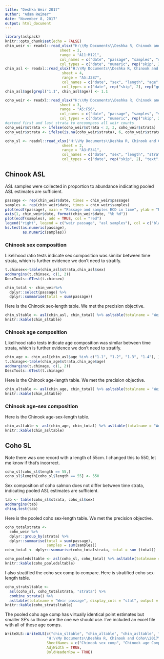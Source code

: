 ```yaml
---
title: "Deshka Weir 2017"
author: "Adam Reimer"
date: "November 8, 2017"
output: html_document
---
```


```r
library(aslpack)
knitr::opts_chunk$set(echo = FALSE)
chin_weir <- readxl::read_xlsx("H:\\My Documents\\Deshka R, Chinook and Coho\\2017\\2017 Deshka Chinook Age Analysis_DL.xlsx",
                         sheet = 2,
                         range = "A11:M121",
                         col_names = c("date", "passage", "samples", "strata"),
                         col_types = c("date", "numeric", rep("skip", 3), "guess", rep("skip", 6), "numeric"))
chin_asl <- readxl::read_xlsx("H:\\My Documents\\Deshka R, Chinook and Coho\\2017\\2017 Deshka Chinook Age Analysis_DL.xlsx",
                          sheet = 4,
                          range = "A5:J287",
                          col_names = c("date", "sex", "length", "age", "strata"),
                          col_types = c("date", rep("skip", 2), rep("guess", 2), rep("skip", 3), "text", "numeric"))
chin_asl$age[grepl("1.1", chin_asl$age)] <- 1.1

coho_weir <- readxl::read_xlsx("H:\\My Documents\\Deshka R, Chinook and Coho\\2017\\2017 Deshka coho sex comp_DL.xlsx",
                         sheet = 3,
                         range = "A5:F56",
                         col_names = c("date", "passage", "samples", "strata"),
                         col_types = c("date", "numeric", rep("skip", 2), "numeric", "text"))
#extend first and last strata to encoumpass all weir counts
coho_weir$strata <- ifelse(coho_weir$strata < 3, 3, coho_weir$strata)
coho_weir$strata <- ifelse(is.na(coho_weir$strata), 6, coho_weir$strata)

coho_sl <- readxl::read_xlsx("H:\\My Documents\\Deshka R, Chinook and Coho\\2017\\2017 Deshka coho sex comp_DL.xlsx",
                          sheet = 2,
                          range = "A3:F341",
                          col_names = c("date", "sex", "length", "strata"),
                          col_types = c("date", rep("skip", 2), "text", "numeric", "text"))
```

## Chinook ASL

ASL samples were collected in proportion to abundance indicating pooled ASL estimates are sufficient.
```r
passage <- rep(chin_weir$date, times = chin_weir$passage)
samples <- rep(chin_weir$date, times = chin_weir$samples)
plot(ecdf(passage), main = "Passage and samples ECD in time", ylab = "Proportion", xaxt = "n")
axis(1, chin_weir$date, format(chin_weir$date, "%b %d"))
plot(ecdf(samples), add = TRUE, col = "red")
legend("right", legend = c("weir passage", "asl samples"), col = c("black", "red"), pch = 16)
ks.test(as.numeric(passage),
        as.numeric(samples))
```

### Chinook sex composition
Likelihood ratio tests indicate sex composition was similar between time strata, which is further evidence we don't need to stratify.
```r
t.chinsex<-table(chin_asl$strata,chin_asl$sex)
addmargins(t.chinsex, c(1, 2))
DescTools::GTest(t.chinsex)

chin_total <- chin_weir%>%
  dplyr::select(passage) %>%
  dplyr::summarise(total = sum(passage))
```

Here is the Chinook sex-length table.  We met the precision objective.
```r
chin_sltable <- asl(chin_asl, chin_total) %>% asltable(totalname = "Weir Passage", display_cols = "stat", output = "sl")
knitr::kable(chin_sltable)
```

### Chinook age composition
Likelihood ratio tests indicate age composition was similar between time strata, which is further evidence we don't need to stratify.
```r
chin_age <- chin_asl[chin_asl$age %in% c("1.1", "1.2", "1.3", "1.4"), ]
t.chinage<-table(chin_age$strata,chin_age$age)
addmargins(t.chinage, c(1, 2))
DescTools::GTest(t.chinage)
```

Here is the Chinook age-length table. We met the precision objective.
```r
chin_altable <- asl(chin_age, chin_total) %>% asltable(totalname = "Weir Passage", display_cols = "stat", output = "al")
knitr::kable(chin_altable)
```

### Chinook age-sex composition
Here is the Chinook age-sex-length table.
```r
chin_asltable <- asl(chin_age, chin_total) %>% asltable(totalname = "Weir Passage", output = "asl")
knitr::kable(chin_asltable)
```

## Coho SL

Note there was one record with a length of 55cm.  I changed this to 550, let me know if that's incorrect.
```r
coho_sl[coho_sl$length == 55,]
coho_sl$length[coho_sl$length == 55] <- 550
```

Sex composition of coho salmon does not differ between time strata, indicating pooled ASL estimates are sufficient.
```r
tab <- table(coho_sl$strata, coho_sl$sex)
addmargins(tab)
chisq.test(tab)
```

Here is the pooled coho sex-length table. We met the precision objective.
```r
coho_totalstrata <-
  coho_weir %>%
  dplyr::group_by(strata) %>%
  dplyr::summarise(total = sum(passage),
                   samples = sum(samples))
coho_total <- dplyr::summarise(coho_totalstrata, total = sum (total))

coho_pooledsltable <- asl(coho_sl, coho_total) %>% asltable(totalname = "Weir Passage", display_cols = "stat", output = "sl")
knitr::kable(coho_pooledsltable)
```

I also stratified the coho sex comp to compare.  Here is stratified coho sex-length table.
```r
coho_stratsltable <-
  asl(coho_sl, coho_totalstrata, "strata") %>%
  combine_strata() %>%
  asltable(totalname = "Weir passage", display_cols = "stat", output = "sl")
knitr::kable(coho_stratsltable)
```

The pooled coho age comp has virtually identical point estimates but smaller SE's so those are the one we should use.  I've included an excel file with all of these age comps.
```r
WriteXLS::WriteXLS(c("chin_sltable", "chin_altable", "chin_asltable", "coho_pooledsltable"),
                   "H:\\My Documents\\Deshka R, Chinook and Coho\\2017\\17 Deshka ASL.xlsx",
                   SheetNames = c("Chinook sex comp", "Chinook age Comp", "Chinook agesex comp", "coho sex comp"),
                   AdjWidth = TRUE,
                   BoldHeaderRow = TRUE)
```
